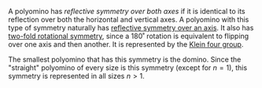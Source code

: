 A polyomino has _reflective symmetry over both axes_ if it is identical to its reflection over both the horizontal and vertical axes. A polyomino with this type of symmetry naturally has [reflective symmetry over an axis](/symmetry/axis). It also has [two-fold rotational symmetry](/symmetry/rot), since a 180˚ rotation is equivalent to flipping over one axis and then another. It is represented by the [Klein four group][klein].

The smallest polyomino that has this symmetry is the domino. Since the "straight" polyomino of every size is this symmetry (except for $n = 1$), this symmetry is represented in all sizes $n > 1$.

[klein]: https://en.wikipedia.org/wiki/Klein_four-group
